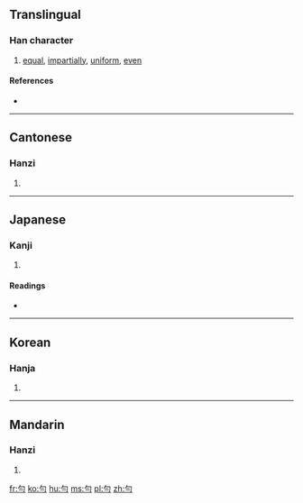 {{also|匀}}
==Translingual==

===Han character===
{{Han char|rn=20|rad=勹|as=02|sn=4|four=2712<sub>0</sub>|canj=心一一 (PMM)}}

# [[equal]], [[impartially]], [[uniform]], [[even]]

====References====
* {{Han ref|kx=0150.200|dkj=02496|dj=0339.090|hdz=10255.010|uh=52FB|ud=21243|bh=A4C3|bd=42179}}

----

==Cantonese==

===Hanzi===
{{yue-hanzi|jyut=|y=wan4|sim=匀}}

# {{defn|lang=yue|sort=勹02}}

----

==Japanese==

===Kanji===
{{ja-kanji|grade=|rs=勹02}}

# {{defn|lang=ja|sort=勹02}}

====Readings====
* {{ja-readings|on=[[いん]] (in)|kun=[[すくない]] (sukunai), [[ひとしい]] (hitoshii)}}

----

==Korean==

===Hanja===
{{ko-hanja|hangeul=[[균]], [[윤]]|rv=gyun, yun|mr=kyun, yun}}

# {{defn|lang=ko|sort=勹02}}

----

==Mandarin==

===Hanzi===
{{cmn-hanzi|sim=匀|pin=[[gòu]] ([[gou4]]), [[yún]] ([[yun2]])|wg=kou<sup>4</sup>, yün<sup>2</sup>}}

# {{defn|lang=cmn|sort=勹02}}

[[fr:勻]]
[[ko:勻]]
[[hu:勻]]
[[ms:勻]]
[[pl:勻]]
[[zh:勻]]